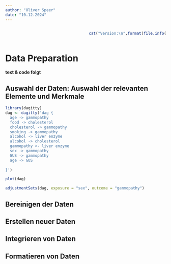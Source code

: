 ```yaml
---
author: "Oliver Speer"
date: "10.12.2024"
---
```


::::: columns
::: {.column width="50%"}
:::

::: {.column width="50%"}
```r
cat("Version:\n",format(file.info("DataPreparation.qmd")$mtime,"%d. %B %Y"))
```
:::
:::::



# Data Preparation {.unnumbered}
[**text & code folgt**]{style="#00008B"}

## Auswahl der Daten: Auswahl der relevanten Elemente und Merkmale {.justify}
```r
library(dagitty)
dag <- dagitty('dag {
  age -> gammopathy
  food -> cholesterol
  cholesterol -> gammopathy
  smoking -> gammopathy
  alcohol -> liver enzyme
  alcohol -> cholesterol
  gammopathy <- liver enzyme
  sex -> gammopathy
  GUS -> gammopathy
  age -> GUS
  
}')

plot(dag)

adjustmentSets(dag, exposure = "sex", outcome = "gammopathy")
```

## Bereinigen der Daten {.justify}

## Erstellen neuer Daten {.justify}

## Integrieren von Daten {.justify}

## Formatieren von Daten {.justify}

